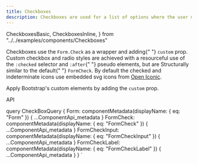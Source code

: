 ```yaml
---
title: Checkboxes
description: Checkboxes are used for a list of options where the user may select multiple options, including all or none.
---
```


  CheckboxesBasic,
  CheckboxesInline,
} from "../../examples/components/Checkboxes"

<Overview>
  Checkboxes use the <code>Form.Check</code> as a wrapper and adding{" "}
  <code>custom</code> prop. Custom checkbox and radio styles are achieved with a
  resourceful use of the <code>:checked</code> selector and <code>:after</code>{" "}
  pseudo elements, but are Structurally similar to the default{" "}
  <code>FormCheck</code>. By default the checked and indeterminate icons use
  embedded svg icons from <a href="https://useiconic.com/open">Open Iconic</a>.
</Overview>

<CodeBlock code={CheckboxesBasic}>
  <p>
    Apply Bootstrap's custom elements by adding the <code>custom</code> prop.
  </p>
</CodeBlock>

<CodeBlock title="CheckboxesInline" code={CheckboxesInline}></CodeBlock>

<LinkedHeading h="2" className="h1" id="cb-api">
  API
</LinkedHeading>
<ComponentApi metadata={props.data.Form} />
<ComponentApi metadata={props.data.FormCheck} exportedBy={props.data.Form} />
<ComponentApi
  metadata={props.data.FormCheckInput}
  exportedBy={props.data.FormCheck}
/>
<ComponentApi
  metadata={props.data.FormCheckLabel}
  exportedBy={props.data.FormCheck}
/>

  query CheckBoxQuery {
    Form: componentMetadata(displayName: { eq: "Form" }) {
      ...ComponentApi_metadata
    }
    FormCheck: componentMetadata(displayName: { eq: "FormCheck" }) {
      ...ComponentApi_metadata
    }
    FormCheckInput: componentMetadata(displayName: { eq: "FormCheckInput" }) {
      ...ComponentApi_metadata
    }
    FormCheckLabel: componentMetadata(displayName: { eq: "FormCheckLabel" }) {
      ...ComponentApi_metadata
    }
  }
`
